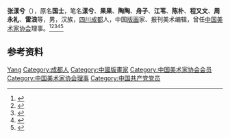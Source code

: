 {{Otheruses|other=名为張國士的其他人物|張國士}}

'''张漾兮'''（{{bd|1912年|12月17日|1964年|6月20日}}），原名'''国士'''，笔名'''漾兮'''、'''果果'''、'''陶陶'''、'''舟子'''、'''江苇'''、'''陈朴'''、'''程又文'''、'''周永礼'''、'''雷浪'''等，男，汉族，[[四川|四川]][[成都|成都]]人，中国[[版画|版画]]家、报刊美术编辑，曾任[[中国美术家协会|中国美术家协会]]理事。<ref>{{Cite book|title=四川百科全书|author=《四川百科全书》编纂委员会编|publisher=四川辞书出版社|year=1997|isbn=|location=成都|pages=}}</ref><ref>{{Cite book|title=新闻传播百科全书|author=邱沛篁, 吴信训, 向纯武等主编|publisher=四川人民出版社|year=1998|isbn=|location=成都|pages=}}</ref><ref>{{Cite book|title=20世纪中华人物名字号辞典|author=周家珍编著|publisher=法律出版社|year=2000|isbn=9787503628320|location=北京|pages=}}</ref><ref>{{Cite book|title=中国近现代人物别名词典|author=徐为民编|publisher=沈阳出版社|year=1993|isbn=|location=沈阳|pages=}}</ref><ref>{{Cite book|title=中华当代文化名人大辞典|author=张品兴, 殷登祥, 陈有进等主编|publisher=中国广播电视出版社|year=1992|isbn=9787504315137|location=北京|pages=}}</ref>

== 参考资料 ==
{{reflist}}

{{中国人物小作品}}
{{Navboxes 
| title  = 张漾兮在[[中国美术家协会|中国美术家协会]]的职务
| list1  =
{{中国美术家协会第一届理事会}}
{{中国美术家协会第二届理事会}}
}}

{{Authority control}}
{{DEFAULTSORT:Zhang张}}
[[Category:张姓|Yang]]
[[Category:成都人|Category:成都人]]
[[Category:中國版畫家|Category:中國版畫家]]
[[Category:中国美术家协会会员|Category:中国美术家协会会员]]
[[Category:中国美术家协会理事|Category:中国美术家协会理事]]
[[Category:中国共产党党员|Category:中国共产党党员]]